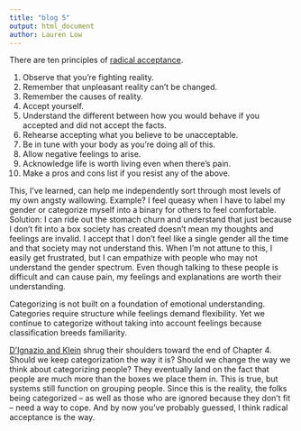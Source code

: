 ```yaml
---
title: "blog 5"
output: html_document
author: Lauren Low
---
```


There are ten principles of [radical acceptance](https://www.skylandtrail.org/accepting-reality-using-dbt-skills/#:~:text=Radical%20acceptance%20is%20when%20you,in%20a%20cycle%20of%20suffering).  

1.	Observe that you’re fighting reality.  
2.	Remember that unpleasant reality can’t be changed.  
3.	Remember the causes of reality.  
4.	Accept yourself.  
5.	Understand the different between how you would behave if you accepted and did not accept the facts.  
6.	Rehearse accepting what you believe to be unacceptable.  
7.	Be in tune with your body as you’re doing all of this.  
8.	Allow negative feelings to arise.  
9.	Acknowledge life is worth living even when there’s pain.  
10.	Make a pros and cons list if you resist any of the above.  

This, I’ve learned, can help me independently sort through most levels of my own angsty wallowing.  Example?  I feel queasy when I have to label my gender or categorize myself into a binary for others to feel comfortable.  Solution:  I can ride out the stomach churn and understand that just because I don’t fit into a box society has created doesn’t mean my thoughts and feelings are invalid.  I accept that I don’t feel like a single gender all the time and that society may not understand this.  When I’m not attune to this, I easily get frustrated, but I can empathize with people who may not understand the gender spectrum.  Even though talking to these people is difficult and can cause pain, my feelings and explanations are worth their understanding.  

Categorizing is not built on a foundation of emotional understanding.  Categories require structure while feelings demand flexibility.  Yet we continue to categorize without taking into account feelings because classification breeds familiarity.  

[D’Ignazio and Klein](https://data-feminism.mitpress.mit.edu/pub/h1w0nbqp/release/2?readingCollection=0cd867ef) shrug their shoulders toward the end of Chapter 4.  Should we keep categorization the way it is?  Should we change the way we think about categorizing people?  They eventually land on the fact that people are much more than the boxes we place them in.  This is true, but systems still function on grouping people.  Since this is the reality, the folks being categorized – as well as those who are ignored because they don’t fit – need a way to cope.  And by now you’ve probably guessed, I think radical acceptance is the way.  
